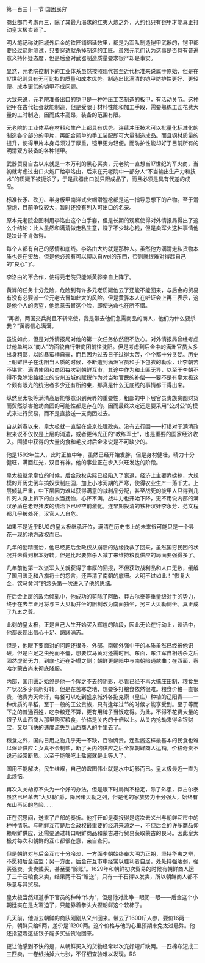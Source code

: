 

第一百三十一节 国困民穷

商业部门考虑再三，除了其最为渴求的红夷大炮之外，大约也只有铠甲才能真正打动皇太极卖肾了。

明人笔记称沈阳城外后金的铁匠铺绵延数里，都是为军队制造铠甲武器的，铠甲都要经过箭射测试，只要穿透就杀掉制造的工匠。虽然元老们认为这事是否具有普遍意义持怀疑态度，但是后金对武器制造质量要求很严却是事实。

显然，元老院控制下的工业体系虽然按照现代甚至近代标准来说属于原始，但是在17世纪则具有无可比拟的质量和成本优势。制造出比满清的铠甲防护性更好、更轻便、成本更低的铠甲不成问题。

大致来说，元老院准备出口的铠甲是一种冲压工艺制造的板甲，有活动关节。这种铠甲在古代社会就能制造，但是受限于材料性能和加工手段，需要熟练工匠花费大量的工时制造，因而成本高昂，装备的范围有限。

元老院的工业体系在材料和生产上都具有优势。连续冲压技术可以批量化标准化的制造各个部分的甲片，再配合简单的手工装配即可大量制造成品。而且钢材质量的提升，使得甲片本身毋须过于厚重，铠甲更为轻便。而防护性能却好于目前所有的明清双方装备的各种铠甲。

武器贸易自古以来就是一本万利的黑心买卖，元老院一直想当17世纪的军火商，当初就考虑过出口火炮厂给李洛由，后来在元老院中一部分人“不当输出生产力和技术”的质疑下被扼杀了，于是武器出口就只限成品了，而且必须是具有代差的成品。

标准长矛、砍刀、半身板甲南洋式火帽滑膛枪都是这一指导思想下的产物。至于滑膛炮，目前争议较大，暂时还没有列入可出口的名录。

原本元老院企图利用李洛由这个白手套，但是长期的观察使得对外情报局得出了这么个结论：此人虽然和满清做走私生意，赚了不少昧心钱，但是卖军火这种事情他是决计不肯做得。

每个人都有自己的感情和底线。李洛由大约就是那种人。虽然他为满清走私货物本质也是在资敌，但是他必须有可以聊以自wei的东西，否则就很难对得起自己的“良心”了。

李洛由的不合作，使得元老院只能派黄骅亲自上阵了。

黄骅的任务十分危险，危险到有许多元老质疑他去了还能不能回来，与后金的贸易有没有必要派一位元老去冒如此大的风险。但是黄骅本人在听证会上再三表示，这是他个人的愿望，他愿意去冒这个险，即使送命也在所不惜。

“再者，两国交兵尚且不斩来使，我是带去他们急需商品的商人，他们为什么要杀我？”黄骅信心满满。

虽说如此，但是对外情报局对他的第一次任务依然很不放心。对外情报局曾经考虑过他单纯以“商人”的面貌自行带商团前往沈阳。但是考虑到后金中的满洲官员大多出身粗鄙，以凶暴蛮横自豪，而且因为过去日子过得太苦，个个都十分贪婪。历史上朝鲜世子在沈阳当人质的时候，不断遭到满洲官员和手下包衣的勒索，让李朝苦不堪言。满清使团和商团每次到朝鲜互市，其途中作为和土匪无异，以至于李朝不得不免除沿路经过的安州五城的赋税作为对当地官民的补偿――要不是有皇太极这个颇有眼光的统治者多少还有所约束，那真是什么无底线的事情都干得出来。

纵然皇太极等满清高层能够意识到黄骅的重要性，粗鄙的中下层官员贵族贪图财货而贸然杀害抢劫商团的可能性都是存在的。因而最终决定还是要采用“公对公”的模式来进行贸易，而不是直接送一支商团过去。

自从新春以来，皇太极就一直留在盛京处理政务。没有去行围――打猎对于满清政权来说不仅仅是上层的消遣，或者更伟光正的“教练军士”，也是重要的国家经济收入。围猎中获得的大量肉食和毛皮对后金来说是不可缺少的。

他是1592年生人，此时正值中年，虽然已经开始发胖，但是身材健壮，精力十分健旺，满面红光，双目有神。他的事业正在步入兴旺发达的阶段。

皇太极继承皇位的时候，后金政权实际已经陷入了衰退，经济上主要靠掳掠，大规模的开历史倒车搞奴隶制庄园，加上小冰河期的严寒，使得农业生产一落千丈。上层倾轧严重，中下层因为难以获得满意的战利品分配，甚至战死的披甲人只得到几件死人身上扒下的血衣当抚恤，心怀不满，战斗力也开始下降，更不用说内部的满汉矛盾在老野猪皮的统治下已经空前激化，连早期投清的铁杆汉奸李永芳、范文程都几乎被处死，汉官人人自危。

如果不是近乎BUG的皇太极继承汗位，满清在历史书上的未来很可能只是一个昙花一现的地方政权而已。

几年的励精图治，他已经把后金政权从崩溃的边缘挽救了回来，虽然国穷民困的状况并未得到根本好转，但是比起要靠杀人减丁来维持粮食供应的局面要强得多了。

几年前他第一次派军入关就获得了丰厚的回报，不但获取战利品和人口无数，缓解了国用匮乏和八旗将士的怨言，还弄清了南朝的底细。大明不过如此！“恢复大金，饮马黄河”的念头第一次进入了他的思绪。

在后金上层的政治倾轧中，他成功的剪除了阿敏、莽古尔泰等重量级对手的势力，终于在去年正月将与三大贝勒并坐的旧制改为南面独坐，另三大贝勒侧坐。真正成了九五之尊。

此刻的皇太极，正是自己人生开始买入辉煌的阶段，因此无论在行动上，谈话中，他都表现出信心十足、踌躇满志。

但是，他眼下要面对的问题还很多。外部，南朝外强中干的本质虽然已经被他识破，但是百足之虫死而不僵，想要饮马黄河还需时日。东面，东江军自相残杀之后固然虚弱无力，到底也还在卧榻之侧；朝鲜更是暗中与南朝暗通款曲；在西面，察哈尔蒙古尚未彻底降服。

内部，国用匮乏始终是他一个挥之不去的阴影，尽管已经不再大搞庄田制，粮食生产状况多少有所好转，但是在苦寒之地，想要多打粮食依然很难。粮食价格一直很贵，他贵为天命汗，每餐可以吃到盛京城外各拖克索（皇庄）种植的辽阳青――一种优质的旱稻，至于一般的王公贵族，只有逢年过节的时候才能享受到。至于等而下之的普通百姓，吃杂粮还不算，更有用稗子当饭吃得。为此，不得不花费大量的银子从山西商人那里购买粮食，价格是关内的十倍以上。从关内抢劫来得金银财宝，又以飞快的速度流失到山西商人的手里去了。

粮食之外，国内日用之物几乎无一不缺，百物腾贵。连盐酱这样最基本的民食也难以保证供应：女真不会制盐，断了关内的供应之后全靠朝鲜商人运销，价格奇贵不说还经常断货。以至于能够吃上盐酱就是上等人了。

国用不能解决，民生维艰，自己的宏图伟业就是水中幻影而已。皇太极最近一直为此烦恼。

再次入关劫掠不失为一个好的办法，但是眼下时局尚不稳定，除了外患，莽古尔泰虽然已经革去“大贝勒”爵，降居诸贝勒之列，但是他的家族势力十分强大，始终有东山再起的危险……

正在沉思间，送来了户部的奏折。他打开却是奏报得是这次去义州与朝鲜互市中的种种情况。与朝鲜互市是后金政权最重要的经济来源之一，不但后金的许多商品仰赖朝鲜供应，还需要通过转口朝鲜商品和蒙古进行贸易获取蒙古的良马。因此皇太极对每次和朝鲜的互市都很在意，亲自查问。

但是朝鲜对与后金互市十分冷淡，一方面李朝始终奉大明为正朔，坚持华夷之辨，不愿和后金结盟；另一方面，后金在互市中经常以胜利者自居，处处持强凌弱，强买强卖。贵卖贱买，甚至要“赊账”。1629年和朝鲜初次贸易的时候有朝鲜商人运了三千石粮食来卖，结果两千石“赠送”，只有一千石得以发卖，所以朝鲜商人都不乐意与其贸易。

皇太极当然知道手下官员的种种“作为”，但是他对此睁一眼闭一眼――后金这个小朝廷实在是太窘迫了，只能靠着拳头大捏朝鲜这个软柿子。

几天前，他派去朝鲜的商队刚刚从义州回来。带去了1600斤人参，要价16两一斤，朝鲜只给9两，差价是11200两。这个价格与他的心里预期未免太过悬殊。他还指望着这些银子能多买些货物回来。

更让他感到不快的是，从朝鲜买入的货物经常以次充好短斤缺两。一匹棉布短成二三匹卖，一卷纸抽掉六七张，不仔细查验难以发现。RS

